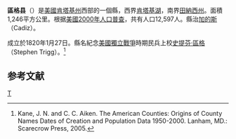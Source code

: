 {{noteTA
|T=zh-hans:区格县 (肯塔基州);zh-hk:區格縣 (肯塔基州);zh-tw:區格郡 (肯塔基州);
|1=zh-hans:县;zh-hk:縣;zh-tw:郡;
}}

<!--[[File:Map_of_Kentucky_highlighting_Trigg_County.svg|250px]]-->
{{Infobox U.S. County
| county = 區格縣
| state = 肯塔基州
| en county = Trigg County
| en state = Kentucky
| seal = 
| founded year = 1820
| founded date = 
| seat wl = Cadiz
| largest city wl = 
| area mi = 481
| area km = 1,246
| area land mi = 443
| area land km = 1,148
| area water mi = 38
| area water km = 98
| area percentage = 7.90%
| census yr = 2000
| pop = 12,597
| density mi = 28
| density km = 11
| time zone = Central
| UTC offset = -6
| DST offset = -5
| footnotes = 
| web = www.barkleylake.com
| named for = 
}}
'''區格县'''（{{lang-en|Trigg County}}）是[[美國|美國]][[肯塔基州|肯塔基州]]西部的一個縣，西界[[肯塔基湖|肯塔基湖]]，南界[[田納西州|田納西州]]。面積1,246平方公里。根据[[美國2000年人口普查|美國2000年人口普查]]，共有人口12,597人。縣治[[加的斯_(肯塔基州)|加的斯]]（Cadiz）。

成立於1820年1月27日。縣名紀念[[美國獨立戰爭|美國獨立戰爭]]時期民兵上校[[史提芬·區格|史提芬·區格]] （Stephen Trigg）。<ref>Kane, J. N. and C. C. Aiken. The American Counties: Origins of County Names Dates of Creation and Population Data 1950-2000. Lanham, MD.: Scarecrow Press, 2005.</ref>

==参考文献==
<div class="references-small">
<references />
</div>
[[Category:肯塔基州行政區劃|T]]